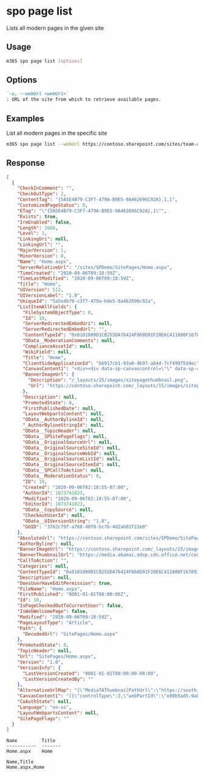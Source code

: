 
# spo page list

Lists all modern pages in the given site

## Usage

```sh
m365 spo page list [options]
```

## Options

```md defintion-list
`-u, --webUrl <webUrl>`
: URL of the site from which to retrieve available pages.
```

<Global />

## Examples

List all modern pages in the specific site

```sh
m365 spo page list --webUrl https://contoso.sharepoint.com/sites/team-a
```

## Response

<Tabs>
  <TabItem value="json" label="JSON">

  ```json
  [
    {
      "CheckInComment": "",
      "CheckOutType": 2,
      "ContentTag": "{5A5E4B79-C3F7-479A-B9E5-9A462696C92A},1,1",
      "CustomizedPageStatus": 0,
      "ETag": "\"{5A5E4B79-C3F7-479A-B9E5-9A462696C92A},1\"",
      "Exists": true,
      "IrmEnabled": false,
      "Length": 2666,
      "Level": 1,
      "LinkingUri": null,
      "LinkingUrl": "",
      "MajorVersion": 1,
      "MinorVersion": 0,
      "Name": "Home.aspx",
      "ServerRelativeUrl": "/sites/SPDemo/SitePages/Home.aspx",
      "TimeCreated": "2020-09-06T09:18:59Z",
      "TimeLastModified": "2020-09-06T09:18:59Z",
      "Title": "Home",
      "UIVersion": 512,
      "UIVersionLabel": "1.0",
      "UniqueId": "5a5e4b79-c3f7-479a-b9e5-9a462696c92a",
      "ListItemAllFields": {
        "FileSystemObjectType": 0,
        "Id": 10,
        "ServerRedirectedEmbedUri": null,
        "ServerRedirectedEmbedUrl": "",
        "ContentTypeId": "0x0101009D1CB255DA76424F860D91F20E6C411800F1678937A82C3142BEF3C962300813B5",
        "OData__ModerationComments": null,
        "ComplianceAssetId": null,
        "WikiField": null,
        "Title": "Home",
        "ClientSideApplicationId": "b6917cb1-93a0-4b97-a84d-7cf49975d4ec",
        "CanvasContent1": "<div><div data-sp-canvascontrol=\"\" data-sp-canvasdataversion=\"1.0\" data-sp-controldata=\"&#123;&quot;controlType&quot;&#58;3,&quot;webPartId&quot;&#58;&quot;e89b5ad5-9ab5-4730-a66b-e1f68994598c&quot;,&quot;id&quot;&#58;&quot;8bba86eb-3174-4917-b2b8-417af1102351&quot;&#125;\"><div data-sp-webpart=\"\" data-sp-webpartdataversion=\"1.0\" data-sp-webpartdata=\"&#123;&quot;id&quot;&#58;&quot;e89b5ad5-9ab5-4730-a66b-e1f68994598c&quot;,&quot;instanceId&quot;&#58;&quot;8bba86eb-3174-4917-b2b8-417af1102351&quot;,&quot;title&quot;&#58;&quot;ReactProvisionAssets&quot;,&quot;description&quot;&#58;&quot;ReactProvisionAssets description&quot;,&quot;dataVersion&quot;&#58;&quot;1.0&quot;,&quot;properties&quot;&#58;&#123;&quot;description&quot;&#58;&quot;ReactProvisionAssets&quot;&#125;&#125;\"><div data-sp-componentid=\"\">e89b5ad5-9ab5-4730-a66b-e1f68994598c</div><div data-sp-htmlproperties=\"\"></div></div></div></div>",
        "BannerImageUrl": {
          "Description": "/_layouts/15/images/sitepagethumbnail.png",
          "Url": "https://contoso.sharepoint.com/_layouts/15/images/sitepagethumbnail.png"
        },
        "Description": null,
        "PromotedState": 0,
        "FirstPublishedDate": null,
        "LayoutWebpartsContent": null,
        "OData__AuthorBylineId": null,
        "_AuthorBylineStringId": null,
        "OData__TopicHeader": null,
        "OData__SPSitePageFlags": null,
        "OData__OriginalSourceUrl": null,
        "OData__OriginalSourceSiteId": null,
        "OData__OriginalSourceWebId": null,
        "OData__OriginalSourceListId": null,
        "OData__OriginalSourceItemId": null,
        "OData__SPCallToAction": null,
        "OData__ModerationStatus": 0,
        "ID": 10,
        "Created": "2020-09-06T02:18:55-07:00",
        "AuthorId": 1073741823,
        "Modified": "2020-09-06T02:18:55-07:00",
        "EditorId": 1073741823,
        "OData__CopySource": null,
        "CheckoutUserId": null,
        "OData__UIVersionString": "1.0",
        "GUID": "3762c79f-a768-40f0-bc7b-4d2ab03f22e0"
      },
      "AbsoluteUrl": "https://contoso.sharepoint.com/sites/SPDemo/SitePages/Home.aspx",
      "AuthorByline": null,
      "BannerImageUrl": "https://contoso.sharepoint.com/_layouts/15/images/sitepagethumbnail.png",
      "BannerThumbnailUrl": "https://media.akamai.odsp.cdn.office.net/contoso.sharepoint.com/_layouts/15/images/sitepagethumbnail.png",
      "CallToAction": "",
      "Categories": null,
      "ContentTypeId": "0x0101009D1CB255DA76424F860D91F20E6C411800F1678937A82C3142BEF3C962300813B5",
      "Description": null,
      "DoesUserHaveEditPermission": true,
      "FileName": "Home.aspx",
      "FirstPublished": "0001-01-01T08:00:00Z",
      "Id": 10,
      "IsPageCheckedOutToCurrentUser": false,
      "IsWebWelcomePage": false,
      "Modified": "2020-09-06T09:18:59Z",
      "PageLayoutType": "Article",
      "Path": {
        "DecodedUrl": "SitePages/Home.aspx"
      },
      "PromotedState": 0,
      "TopicHeader": null,
      "Url": "SitePages/Home.aspx",
      "Version": "1.0",
      "VersionInfo": {
        "LastVersionCreated": "0001-01-01T00:00:00-08:00",
        "LastVersionCreatedBy": ""
      },
      "AlternativeUrlMap": "{\"MediaTAThumbnailPathUrl\":\"https://southindia1-mediap.svc.ms/transform/thumbnail?provider=spo&inputFormat={.fileType}&cs=UEFHRVN8U1BP&docid={.spHost}/_api/v2.0/sharePoint:{.resourceUrl}:/driveItem&w={.widthValue}&oauth_token=bearer%20{.oauthToken}\",\"MediaTAThumbnailHostUrl\":\"https://southindia1-mediap.svc.ms\",\"AFDCDNEnabled\":\"ClientNotOnEdge\",\"CurrentSiteCDNPolicy\":\"True\",\"PublicCDNEnabled\":\"True\",\"PrivateCDNEnabled\":\"True\"}",
      "CanvasContent1": "[{\"controlType\":3,\"webPartId\":\"e89b5ad5-9ab5-4730-a66b-e1f68994598c\",\"id\":\"8bba86eb-3174-4917-b2b8-417af1102351\",\"webPartData\":{\"id\":\"e89b5ad5-9ab5-4730-a66b-e1f68994598c\",\"instanceId\":\"8bba86eb-3174-4917-b2b8-417af1102351\",\"title\":\"ReactProvisionAssets\",\"description\":\"ReactProvisionAssets description\",\"dataVersion\":\"1.0\",\"properties\":{\"description\":\"ReactProvisionAssets\"},\"serverProcessedContent\":{\"htmlStrings\":{},\"searchablePlainTexts\":{},\"imageSources\":{},\"links\":{}}}}]",
      "CoAuthState": null,
      "Language": "en-us",
      "LayoutWebpartsContent": null,
      "SitePageFlags": ""
    }
  ]
  ```

  </TabItem>
  <TabItem value="text" label="Text">

  ```text
  Name         Title
  -----------  -------    
  Home.aspx    Home
  ```

  </TabItem>
  <TabItem value="csv" label="CSV">

  ```csv
  Name,Title
  Home.aspx,Home
  ```

  </TabItem>
</Tabs>
